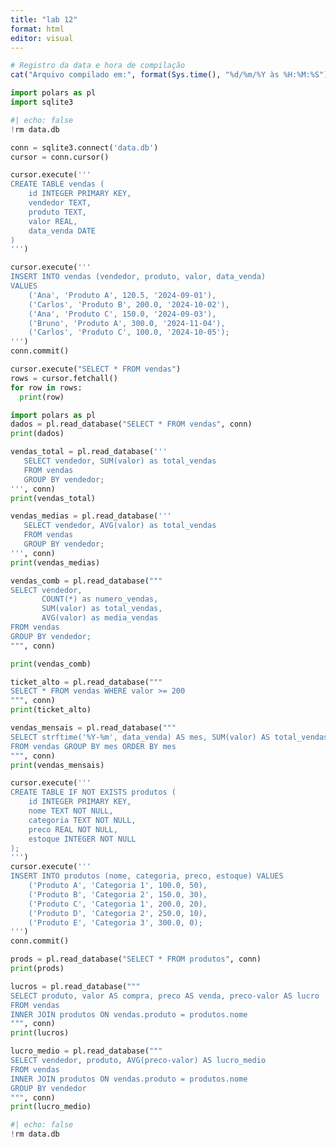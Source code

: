 ```yaml
---
title: "lab 12"
format: html
editor: visual
---
```


```r
# Registro da data e hora de compilação
cat("Arquivo compilado em:", format(Sys.time(), "%d/%m/%Y às %H:%M:%S"), "\n")
```

```python
import polars as pl
import sqlite3
```

```python
#| echo: false
!rm data.db
```

```python
conn = sqlite3.connect('data.db')
cursor = conn.cursor()
```

```python
cursor.execute('''
CREATE TABLE vendas (
    id INTEGER PRIMARY KEY,
    vendedor TEXT,
    produto TEXT,
    valor REAL,
    data_venda DATE
)
''')
```

```python
cursor.execute('''
INSERT INTO vendas (vendedor, produto, valor, data_venda)
VALUES
    ('Ana', 'Produto A', 120.5, '2024-09-01'),
    ('Carlos', 'Produto B', 200.0, '2024-10-02'),
    ('Ana', 'Produto C', 150.0, '2024-09-03'),
    ('Bruno', 'Produto A', 300.0, '2024-11-04'),
    ('Carlos', 'Produto C', 100.0, '2024-10-05');
''')
conn.commit()
```

```python
cursor.execute("SELECT * FROM vendas")
rows = cursor.fetchall()
for row in rows:
  print(row)
```

```python
import polars as pl
dados = pl.read_database("SELECT * FROM vendas", conn)
print(dados)
```

```python
vendas_total = pl.read_database('''
   SELECT vendedor, SUM(valor) as total_vendas
   FROM vendas
   GROUP BY vendedor;
''', conn)
print(vendas_total)
```

```python
vendas_medias = pl.read_database('''
   SELECT vendedor, AVG(valor) as total_vendas
   FROM vendas
   GROUP BY vendedor;
''', conn)
print(vendas_medias)
```

```python
vendas_comb = pl.read_database("""
SELECT vendedor, 
       COUNT(*) as numero_vendas,
       SUM(valor) as total_vendas, 
       AVG(valor) as media_vendas
FROM vendas
GROUP BY vendedor;
""", conn)
```

```python
print(vendas_comb)

```

```python
ticket_alto = pl.read_database("""
SELECT * FROM vendas WHERE valor >= 200
""", conn)
print(ticket_alto)
```

```python
vendas_mensais = pl.read_database("""
SELECT strftime('%Y-%m', data_venda) AS mes, SUM(valor) AS total_vendas
FROM vendas GROUP BY mes ORDER BY mes
""", conn)
print(vendas_mensais)
```

```python
cursor.execute('''
CREATE TABLE IF NOT EXISTS produtos (
    id INTEGER PRIMARY KEY,
    nome TEXT NOT NULL,
    categoria TEXT NOT NULL,
    preco REAL NOT NULL,
    estoque INTEGER NOT NULL
);
''')
cursor.execute('''
INSERT INTO produtos (nome, categoria, preco, estoque) VALUES
    ('Produto A', 'Categoria 1', 100.0, 50),
    ('Produto B', 'Categoria 2', 150.0, 30),
    ('Produto C', 'Categoria 1', 200.0, 20),
    ('Produto D', 'Categoria 2', 250.0, 10),
    ('Produto E', 'Categoria 3', 300.0, 0);
''')
conn.commit()
```

```python
prods = pl.read_database("SELECT * FROM produtos", conn)
print(prods)
```

```python
lucros = pl.read_database("""
SELECT produto, valor AS compra, preco AS venda, preco-valor AS lucro
FROM vendas
INNER JOIN produtos ON vendas.produto = produtos.nome
""", conn)
print(lucros)
```

```python
lucro_medio = pl.read_database("""
SELECT vendedor, produto, AVG(preco-valor) AS lucro_medio
FROM vendas
INNER JOIN produtos ON vendas.produto = produtos.nome
GROUP BY vendedor
""", conn)
print(lucro_medio)
```

```python
#| echo: false
!rm data.db
```
